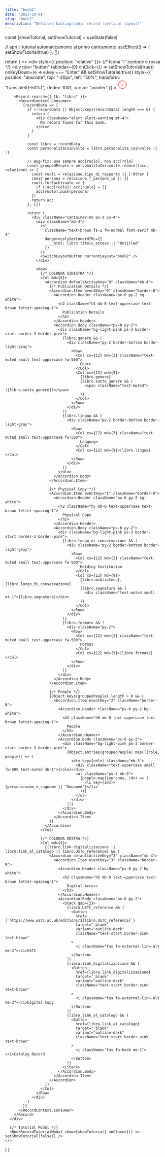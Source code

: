 ```yaml
---
title: "book2"
date: "2023-10-01"
slug: "book2"
description: "Detailed bibliographic record (vertical layout)"
---
```



  const [showTutorial, setShowTutorial] = useState(false)

  // apri il tutorial automaticamente al primo caricamento
  useEffect(() => {
    setShowTutorial(true)
  }, [])

  return (
    <>
      <div style={{ position: "relative" }}>
        {/* Icona “i” centrale e rossa */}
        <div
          role="button"
          tabIndex={0}
          onClick={() => setShowTutorial(true)}
          onKeyDown={e => e.key === "Enter" && setShowTutorial(true)}
          style={{
            position: "absolute",
            top: "-20px",
            left: "50%",
            transform: "translateX(-50%)",
            zIndex: 1001,
            cursor: "pointer"
          }}
        >
          <svg
            width="30"
            height="30"
            viewBox="0 0 24 24"
            fill="none"
            stroke="red"
            strokeWidth="2"
            strokeLinecap="round"
            strokeLinejoin="round"
          >
            <circle cx="12" cy="12" r="10" />
            <line x1="12" y1="16" x2="12" y2="12" />
            <line x1="12" y1="8" x2="12.01" y2="8" />
          </svg>
        </div>

        <Record search={{ tb: "libro" }}>
          <RecordContext.Consumer>
            {recordData => {
              if (!recordData || Object.keys(recordData).length === 0) {
                return (
                  <div className="alert alert-warning mt-4">
                    No record found for this book.
                  </div>
                )
              }

              const libro = recordData
              const personalitaCoinvolte = libro.personalita_coinvolte || []

              // Bug-fix: usa sempre acc[ruolo], non acc[rolo]
              const groupedPeople = personalitaCoinvolte.reduce((acc, relazione) => {
                const ruoli = relazione.tipo_di_rapporto || ['Other']
                const persona = relazione.f_persone_id || {}
                ruoli.forEach(ruolo => {
                  if (!acc[ruolo]) acc[ruolo] = []
                  acc[ruolo].push(persona)
                })
                return acc
              }, {})

              return (
                <div className="container-md px-3 py-4">
                  <div className="mb-4">
                    <h1
                      className="text-brown fs-2 fw-normal font-serif mb-3"
                      dangerouslySetInnerHTML={{
                        __html: libro.titolo_esteso || "Untitled"
                      }}
                    />
                    <SwitchLayoutButton currentLayout="book2" />
                  </div>

                  <Row>
                    {/* COLONNA SINISTRA */}
                    <Col md={8}>
                      <Accordion defaultActiveKey="0" className="mb-4">
                        {/* Publication Details */}
                        <Accordion.Item eventKey="0" className="border-0">
                          <Accordion.Header className="px-0 py-2 bg-white">
                            <h2 className="h5 mb-0 text-uppercase text-brown letter-spacing-1">
                              Publication Details
                            </h2>
                          </Accordion.Header>
                          <Accordion.Body className="px-0 py-2">
                            <div className="bg-light-pink ps-3 border-start border-3 border-pink">
                              {libro.genere && (
                                <div className="py-2 border-bottom border-light-gray">
                                  <Row>
                                    <Col xs={12} md={3} className="text-muted small text-uppercase fw-500">
                                      Genre
                                    </Col>
                                    <Col xs={12} md={9}>
                                      {libro.genere}
                                      {libro.sotto_genere && (
                                        <span className="text-muted"> ({libro.sotto_genere})</span>
                                      )}
                                    </Col>
                                  </Row>
                                </div>
                              )}
                              {libro.lingua && (
                                <div className="py-2 border-bottom border-light-gray">
                                  <Row>
                                    <Col xs={12} md={3} className="text-muted small text-uppercase fw-500">
                                      Language
                                    </Col>
                                    <Col xs={12} md={9}>{libro.lingua}</Col>
                                  </Row>
                                </div>
                              )}
                            </div>
                          </Accordion.Body>
                        </Accordion.Item>

                        {/* Physical Copy */}
                        <Accordion.Item eventKey="1" className="border-0">
                          <Accordion.Header className="px-0 py-2 bg-white">
                            <h2 className="h5 mb-0 text-uppercase text-brown letter-spacing-1">
                              Physical Copy
                            </h2>
                          </Accordion.Header>
                          <Accordion.Body className="px-0 py-2">
                            <div className="bg-light-pink ps-3 border-start border-3 border-pink">
                              {libro.luogo_di_conservazione && (
                                <div className="py-2 border-bottom border-light-gray">
                                  <Row>
                                    <Col xs={12} md={3} className="text-muted small text-uppercase fw-500">
                                      Holding Institution
                                    </Col>
                                    <Col xs={12} md={9}>
                                      {libro.biblioteca}, {libro.luogo_di_conservazione}
                                      {libro.segnatura && (
                                        <div className="text-muted small mt-1">{libro.segnatura}</div>
                                      )}
                                    </Col>
                                  </Row>
                                </div>
                              )}
                              {libro.formato && (
                                <div className="py-2">
                                  <Row>
                                    <Col xs={12} md={3} className="text-muted small text-uppercase fw-500">
                                      Format
                                    </Col>
                                    <Col xs={12} md={9}>{libro.formato}</Col>
                                  </Row>
                                </div>
                              )}
                            </div>
                          </Accordion.Body>
                        </Accordion.Item>

                        {/* People */}
                        {Object.keys(groupedPeople).length > 0 && (
                          <Accordion.Item eventKey="2" className="border-0">
                            <Accordion.Header className="px-0 py-2 bg-white">
                              <h2 className="h5 mb-0 text-uppercase text-brown letter-spacing-1">
                                People
                              </h2>
                            </Accordion.Header>
                            <Accordion.Body className="px-0 py-2">
                              <div className="bg-light-pink ps-3 border-start border-3 border-pink">
                                {Object.entries(groupedPeople).map(([role, people]) => (
                                  <div key={role} className="mb-3">
                                    <div className="text-uppercase small fw-500 text-muted mb-1">{role}</div>
                                    <ul className="ps-3 mb-0">
                                      {people.map((persona, idx) => (
                                        <li key={idx}>{persona.nome_e_cognome || "Unnamed"}</li>
                                      ))}
                                    </ul>
                                  </div>
                                ))}
                              </div>
                            </Accordion.Body>
                          </Accordion.Item>
                        )}
                      </Accordion>
                    </Col>

                    {/* COLONNA DESTRA */}
                    <Col md={4}>
                      {(libro.link_digitalizzazione || libro.link_al_catalogo || libro.USTC_reference) && (
                        <Accordion defaultActiveKey="3" className="mb-4">
                          <Accordion.Item eventKey="3" className="border-0">
                            <Accordion.Header className="px-0 py-2 bg-white">
                              <h2 className="h5 mb-0 text-uppercase text-brown letter-spacing-1">
                                Digital Access
                              </h2>
                            </Accordion.Header>
                            <Accordion.Body className="px-0 py-2">
                              <Stack gap={2}>
                                {libro.USTC_reference && (
                                  <Button
                                    href={`https://www.ustc.ac.uk/editions/${libro.USTC_reference}`}
                                    target="_blank"
                                    variant="outline-dark"
                                    className="text-start border-pink text-brown"
                                  >
                                    <i className="fas fa-external-link-alt me-2"></i>USTC
                                  </Button>
                                )}
                                {libro.link_digitalizzazione && (
                                  <Button
                                    href={libro.link_digitalizzazione}
                                    target="_blank"
                                    variant="outline-dark"
                                    className="text-start border-pink text-brown"
                                  >
                                    <i className="fas fa-external-link-alt me-2"></i>Digital Copy
                                  </Button>
                                )}
                                {libro.link_al_catalogo && (
                                  <Button
                                    href={libro.link_al_catalogo}
                                    target="_blank"
                                    variant="outline-dark"
                                    className="text-start border-pink text-brown"
                                  >
                                    <i className="fas fa-book me-2"></i>Catalog Record
                                  </Button>
                                )}
                              </Stack>
                            </Accordion.Body>
                          </Accordion.Item>
                        </Accordion>
                      )}
                    </Col>
                  </Row>
                </div>
              )
            }}
          </RecordContext.Consumer>
        </Record>
      </div>

      {/* Tutorial Modal */}
      <BookRecordTutorialModal show={showTutorial} onClose={() => setShowTutorial(false)} />
    </>
  )
}
